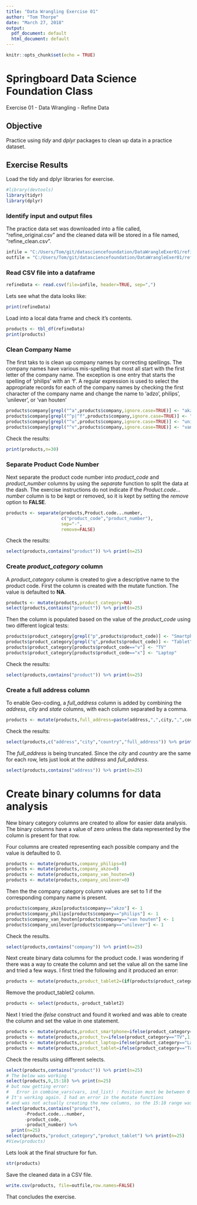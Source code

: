 ```yaml
---
title: "Data Wrangling Exercise 01"
author: "Tom Thorpe"
date: "March 27, 2018"
output:
  pdf_document: default
  html_document: default
---
```


```r
knitr::opts_chunk$set(echo = TRUE)
```
# Springboard Data Science Foundation Class
Exercise 01 - Data Wrangling - Refine Data

## Objective
Practice using *tidy* and *dplyr* packages to clean up data in a practice dataset.

## Exercise Results
Load the tidy and dplyr libraries for exercise.
```r
#library(devtools)
library(tidyr)
library(dplyr)
```

### Identify input and output files
The practice data set was downloaded into a file called, "refine_original.csv" and
the cleaned data will be stored in a file named, "refine_clean.csv".
```r
infile = "C:/Users/Tom/git/datasciencefoundation/DataWrangleExer01/refine_original.csv"
outfile = "C:/Users/Tom/git/datasciencefoundation/DataWrangleExer01/refine_clean.csv"  
```

### Read CSV file into a dataframe
```r
refineData <- read.csv(file=infile, header=TRUE, sep=",")
```

Lets see what the data looks like:
```r
print(refineData)
```

Load into a local data frame and check it's contents.
```r
products <- tbl_df(refineData) 
print(products)
```

### Clean Company Name
The first taks to is clean up company names by correcting spellings.
The company names have various mis-spelling that most all start with the first letter of 
the company name. The exception is one entry that starts the spelling of 'philips' with an 'f'.
A regular expression is used to select the appropriate records for each of the company names by 
checking the first character of the company name and change the
name to 'adzo', philips', 'unilever', or 'van houten' 

```r
products$company[grepl("^a",products$company,ignore.case=TRUE)] <- "akzo"
products$company[grepl("^p|^f",products$company,ignore.case=TRUE)] <- "philips"
products$company[grepl("^u",products$company,ignore.case=TRUE)] <- "unilever"
products$company[grepl("^v",products$company,ignore.case=TRUE)] <- "van houten"
```
Check the results:
```r
print(products,n=30)
```
### Separate Product Code Number
Next separate the product code number into *product_code* and *product_number* columns by using
the *separate* function to split the data at the dash. 
The exercise instructions do not indicate if the *Product.code...number* column is
to be kept or removed, so it is kept by setting the *remove* option to **FALSE**.
```r
products <- separate(products,Product.code...number,
                     c("product_code","product_number"),
                     sep="-",
                     remove=FALSE)
```

Check the results:
```r
select(products,contains("product")) %>% print(n=25)
```
### Create *product_category* column
A *product_category* column is created to give a descriptive name to the product code.
First the column is created with the mutate function. The value is defaulted to **NA**.
```r
products <- mutate(products,product_category=NA)
select(products,contains("product")) %>% print(n=25)
```
Then the column is populated based on the value of the *product_code* using two different logical tests:
```r
products$product_category[grepl("p",products$product_code)] <- "Smartphone"
products$product_category[grepl("q",products$product_code)] <- "Tablet"
products$product_category[products$product_code=="v"] <- "TV"
products$product_category[products$product_code=="x"] <- "Laptop"
```
Check the results:
```r
select(products,contains("product")) %>% print(n=25)
```

### Create a full address column
To enable Geo-coding, a *full_address* column is added 
by combining the *address*, *city* and *state* columns, with each column separated by a comma.
```r
products <- mutate(products,full_address=paste(address,",",city,",",country))
```
Check the results:
```r
select(products,c("address","city","country","full_address")) %>% print(n=25)
```
The *full_address* is being truncated. Since the *city* and *country* are the same for each row, lets just look at the *address* and *full_address*.
```r
select(products,contains("address")) %>% print(n=25)
```

# Create binary columns for data analysis
New binary category columns are created to allow for easier data analysis. The binary columns have
a value of zero unless the data represented by the column is present for that row.

Four columns are created representing each possible company and the value is defaulted to 0.
```r
products <- mutate(products,company_philips=0)
products <- mutate(products,company_akzo=0)
products <- mutate(products,company_van_houten=0)
products <- mutate(products,company_unilever=0)
```

Then the the company category column values are set to 1 if the corresponding company name is present.
```r
products$company_akzo[products$company=="akzo"] <- 1
products$company_philips[products$company=="philips"] <- 1
products$company_van_houten[products$company=="van houten"] <- 1
products$company_unilever[products$company=="unilever"] <- 1
```

Check the results.
```r
select(products,contains("company")) %>% print(n=25)
```
Next create binary data columns for the product code.
I was wondering if there was a way to create the column and set the value all on the same line and
tried a few ways. I first tried the following and it produced an error:
```r
products <- mutate(products,product_tablet2=(if(products$product_category=="Tablet"){1}else{0}))
```
Remove the product_tablet2 column.
```r
products <- select(products,-product_tablet2)
```
Next I tried the *ifelse* construct and found it worked and was able to create the column
and set the value in one statement.

```r
products <- mutate(products,product_smartphone=ifelse(product_category=="Smartphone",1,0))
products <- mutate(products,product_tv=ifelse(product_category=="TV",1,0))
products <- mutate(products,product_laptop=ifelse(product_category=="Laptop",1,0))
products <- mutate(products,product_tablet=ifelse(product_category=="Tablet",1,0))
```

Check the results using different selects.
```r
select(products,contains("product")) %>% print(n=25)
# The below was working
select(products,9,15:18) %>% print(n=25)
# but now getting error:
#   Error in combine_vars(vars, ind_list) : Position must be between 0 and n
# It's working again. I had an error in the mutate functions 
# and was not actually creating the new columns, so the 15:18 range was invalid.
select(products,contains("product"),
       -Product.code...number,
       -product_code,
       -product_number) %>% 
  print(n=25)
select(products,"product_category","product_tablet") %>% print(n=25)
#View(products)
```
Lets look at the final structure for fun.
```r
str(products)
```
Save the cleaned data in a CSV file.
```r
write.csv(products, file=outfile,row.names=FALSE)
```
That concludes the exercise.